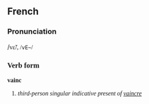 ==French==
===Pronunciation===
/<font style="font-family:lucida sans unicode">v&#603;&#771;/, /<tt>vE~</tt>/
===Verb form===
'''vainc'''

# ''third-person singular indicative present of [[vaincre]]''